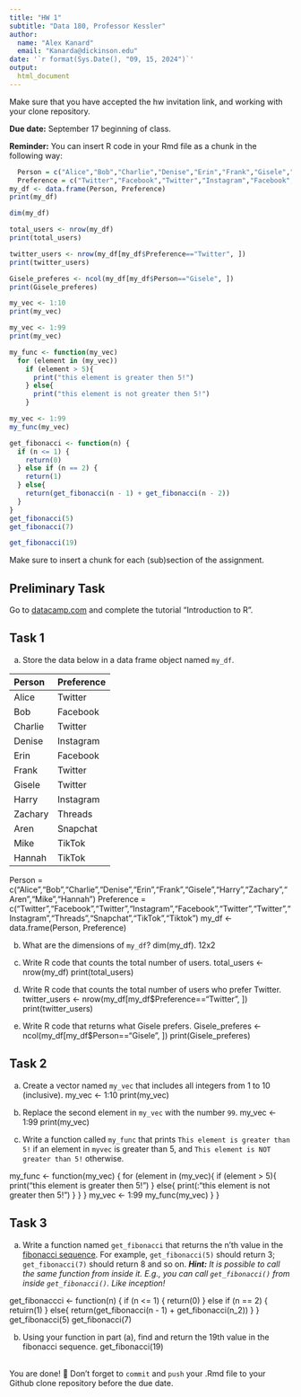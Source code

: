 ```yaml
---
title: "HW 1"
subtitle: "Data 180, Professor Kessler"
author: 
  name: "Alex Kanard"
  email: "Kanarda@dickinson.edu"
date: '`r format(Sys.Date(), "09, 15, 2024")`'
output: 
  html_document
---
```

Make sure that you have accepted the hw invitation link, and working with your clone repository.

**Due date:** September 17 beginning of class.

**Reminder:** You can insert R code in your Rmd file as a chunk in the following way:
```r

  Person = c("Alice","Bob","Charlie","Denise","Erin","Frank","Gisele","Harry","Zachary","Aren","Mike","Hannah")
  Preference = c("Twitter","Facebook","Twitter","Instagram","Facebook","Twitter","Twitter","Instagram","Threads","Snapchat","TikTok","Tiktok")
my_df <- data.frame(Person, Preference)
print(my_df)

dim(my_df)

total_users <- nrow(my_df)
print(total_users)

twitter_users <- nrow(my_df[my_df$Preference=="Twitter", ])
print(twitter_users)

Gisele_preferes <- ncol(my_df[my_df$Person=="Gisele", ])
print(Gisele_preferes)

my_vec <- 1:10
print(my_vec)

my_vec <- 1:99
print(my_vec)

my_func <- function(my_vec) 
  for (element in (my_vec))
    if (element > 5){
      print("this element is greater then 5!")
    } else{
      print("this element is not greater then 5!")
    }

my_vec <- 1:99
my_func(my_vec)

get_fibonacci <- function(n) {
  if (n <= 1) {
    return(0) 
  } else if (n == 2) {
    return(1) 
  } else{
    return(get_fibonacci(n - 1) + get_fibonacci(n - 2)) 
  }
}
get_fibonacci(5)
get_fibonacci(7)

get_fibonacci(19)

```
Make sure to insert a chunk for each (sub)section of the assignment.

## Preliminary Task
Go to [datacamp.com](https://datacamp.com) and complete the tutorial "Introduction to R".


## Task 1
a) Store the data below in a data frame object named `my_df`.


|Person | Preference|
|:------|:----------|
|Alice | Twitter |
| Bob | Facebook |
| Charlie | Twitter |
| Denise | Instagram |
| Erin | Facebook |
| Frank | Twitter |
| Gisele | Twitter |
| Harry | Instagram |
| Zachary | Threads |
| Aren | Snapchat |
| Mike | TikTok |
| Hannah | TikTok |


  Person = c("Alice","Bob","Charlie","Denise","Erin","Frank","Gisele","Harry","Zachary","Aren","Mike","Hannah")
  Preference = c("Twitter","Facebook","Twitter","Instagram","Facebook","Twitter","Twitter","Instagram","Threads","Snapchat","TikTok","Tiktok")
my_df <- data.frame(Person, Preference)


b) What are the dimensions of `my_df`?
dim(my_df). 12x2

c) Write R code that counts the total number of users.
total_users <- nrow(my_df)
print(total_users)

d) Write R code that counts the total number of users who prefer Twitter.
twitter_users <- nrow(my_df[my_df$Preference=="Twitter", ])
print(twitter_users)

e) Write R code that returns what Gisele prefers.
Gisele_preferes <- ncol(my_df[my_df$Person=="Gisele", ])
print(Gisele_preferes)

## Task 2
a) Create a vector named `my_vec` that includes all integers from 1 to 10 (inclusive).
my_vec <- 1:10
print(my_vec)

b) Replace the second element in `my_vec` with the number `99`.
my_vec <- 1:99
print(my_vec)

c) Write a function called `my_func` that prints `This element is greater than 5!` if an element in `myvec` is greater than 5, and `This element is NOT greater than 5!` otherwise.

my_func <- function(my_vec) {
  for (element in (my_vec){
    if (element > 5){
      print("this element is greater then 5!")
    } else{
      print(:"this element is not greater then 5!")
    }
  }
}
my_vec <- 1:99
my_func(my_vec)
}
}


## Task 3
a. Write a function named `get_fibonacci` that returns the n'th value in the [fibonacci sequence](https://www.mathsisfun.com/numbers/fibonacci-sequence.html). For example, `get_fibonacci(5)` should return 3; `get_fibonacci(7)` should return 8 and so on. ***Hint:** It is possible to call the same function from inside it. E.g., you can call `get_fibonacci()` from inside `get_fibonacci()`. Like inception!*


get_fibonaccci <- function(n) {
  if (n <= 1) {
    return(0) 
  } else if (n == 2) {
    retuirn(1) 
  } else{
    return(get_fibonacci(n - 1) + get_fibonacci(n_2)) 
  }
}
get_fibonacci(5)
get_fibonacci(7)


b. Using your function in part (a), find and return the 19th value in the fibonacci sequence.
get_fibonacci(19)



<br>
You are done! 🏁 Don't forget to `commit` and `push` your .Rmd file to your Github clone repository before the due date.
<br>

